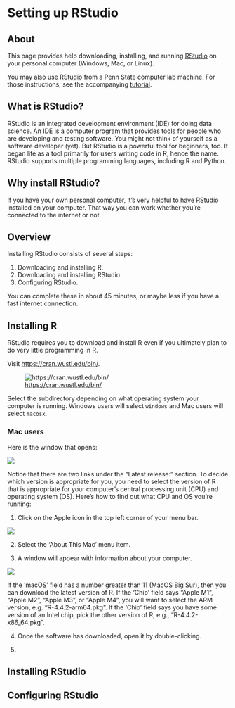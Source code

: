 # Setting up RStudio

## About {-}

This page provides help downloading, installing, and running [RStudio](https://posit.co/products/open-source/rstudio/) on your personal computer (Windows, Mac, or Linux).

You may also use [RStudio](https://posit.co/products/open-source/rstudio/) from a Penn State computer lab machine.
For those instructions, see the accompanying [tutorial](tutorial-rstudio-on-psu.qmd).

## What is RStudio? {-}

RStudio is an integrated development environment (IDE) for doing data science.
An IDE is a computer program that provides tools for people who are developing and testing software.
You might not think of yourself as a software developer (yet).
But RStudio is a powerful tool for beginners, too.
It began life as a tool primarily for users writing code in R, hence the name.
RStudio supports multiple programming languages, including R and Python.

## Why install RStudio? {-}

If you have your own personal computer, it's very helpful to have RStudio installed on your computer.
That way you can work whether you're connected to the internet or not.

## Overview {-}

Installing RStudio consists of several steps:

1. Downloading and installing R.
2. Downloading and installing RStudio.
3. Configuring RStudio.

You can complete these in about 45 minutes, or maybe less if you have a fast internet connection.

## Installing R {-}

RStudio requires you to download and install R even if you ultimately plan to do very little programming in R.

Visit <https://cran.wustl.edu/bin/>.

![<https://cran.wustl.edu/bin/>](../include/img/cran-bin.png)

Select the subdirectory depending on what operating system your computer is running.
Windows users will select `windows` and Mac users will select `macosx`.

### Mac users {-}

Here is the window that opens:

![](../include/img/cran-macosx.png)

Notice that there are two links under the "Latest release:" section.
To decide which version is appropriate for you, you need to select the version of R that is appropriate for your computer's central processing unit (CPU) and operating system (OS).
Here's how to find out what CPU and OS you're running:

1. Click on the Apple icon in the top left corner of your menu bar.

![](../include/img/apple-menu-about-this-mac.png)

2. Select the 'About This Mac' menu item.

3. A window will appear with information about your computer.

![](../include/img/gilmore-macbook-pro.png)

If the 'macOS' field has a number greater than 11 (MacOS Big Sur), then you can download the latest version of R.
If the 'Chip' field says "Apple M1", "Apple M2", "Apple M3", or "Apple M4", you will want to select the ARM version, e.g. "R-4.4.2-arm64.pkg".
If the 'Chip' field says you have some version of an Intel chip, pick the other version of R, e.g., "R-4.4.2-x86_64.pkg".

4. Once the software has downloaded, open it by double-clicking.

5. 

## Installing RStudio {-}

## Configuring RStudio {-}


